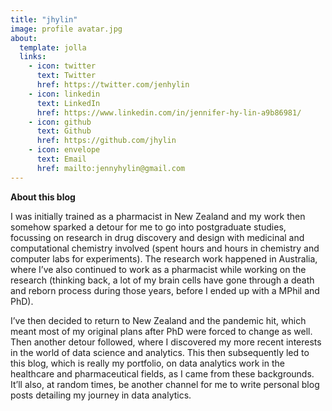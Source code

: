 ```yaml
---
title: "jhylin"
image: profile avatar.jpg
about:
  template: jolla
  links:
    - icon: twitter
      text: Twitter
      href: https://twitter.com/jenhylin
    - icon: linkedin
      text: LinkedIn
      href: https://www.linkedin.com/in/jennifer-hy-lin-a9b86981/
    - icon: github
      text: Github
      href: https://github.com/jhylin
    - icon: envelope
      text: Email
      href: mailto:jennyhylin@gmail.com
---
```


**About this blog**

I was initially trained as a pharmacist in New Zealand and my work then somehow sparked a detour for me to go into postgraduate studies, focussing on research in drug discovery and design with medicinal and computational chemistry involved (spent hours and hours in chemistry and computer labs for experiments). The research work happened in Australia, where I've also continued to work as a pharmacist while working on the research (thinking back, a lot of my brain cells have gone through a death and reborn process during those years, before I ended up with a MPhil and PhD).

I've then decided to return to New Zealand and the pandemic hit, which meant most of my original plans after PhD were forced to change as well. Then another detour followed, where I discovered my more recent interests in the world of data science and analytics. This then subsequently led to this blog, which is really my portfolio, on data analytics work in the healthcare and pharmaceutical fields, as I came from these backgrounds. It'll also, at random times, be another channel for me to write personal blog posts detailing my journey in data analytics.
